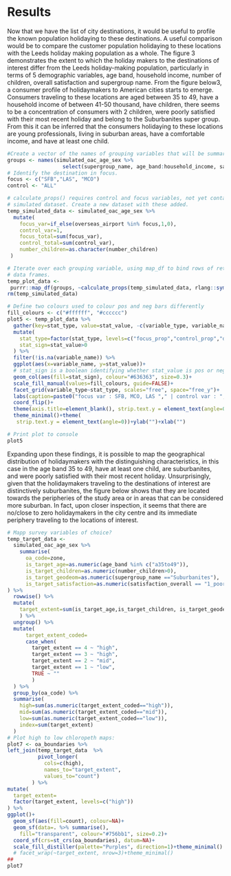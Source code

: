 # Results

Now that we have the list of city destinations, it would be useful to profile the known population holidaying to these destinations. A useful comparison would be to compare the customer population holidaying to these locations with the Leeds holiday making population as a whole. The figure 3 demonstrates the extent to which the holiday makers to the destinations of interest differ from the Leeds holiday-making population, particularly in terms of 5 demographic variables, age band, household income, number of children, overall satisfaction and supergroup name. From the figure below3, a consumer profile of holidaymakers to American cities starts to emerge. Consumers traveling to these locations are aged between 35 to 49, have a household income of between 41-50 thousand, have children, there seems to be a concentration of consumers with 2 children, were poorly satisfied with their most recent holiday and belong to the Suburbanites super group. From this it can be inferred that the consumers holidaying to these locations are young professionals, living in suburban areas, have a comfortable income, and have at least one child.

```r
#Create a vector of the names of grouping variables that will be summarised over.
groups <- names(simulated_oac_age_sex %>%
                  select(supergroup_name, age_band:household_income, satisfaction_overall))
# Identify the destination in focus.
focus <- c("SFB","LAS", "MCO")
control <- "ALL"

# calculate_props() requires control and focus variables, not yet contained in
# simulated dataset. Create a new dataset with these added.
temp_simulated_data <- simulated_oac_age_sex %>%
  mutate(
    focus_var=if_else(overseas_airport %in% focus,1,0),
    control_var=1,
    focus_total=sum(focus_var),
    control_total=sum(control_var),
    number_children=as.character(number_children)
 )

# Iterate over each grouping variable, using map_df to bind rows of returned
# data frames.
temp_plot_data <-
 purrr::map_df(groups, ~calculate_props(temp_simulated_data, rlang::sym(.x)))
rm(temp_simulated_data)

# Define two colours used to colour pos and neg bars differently
fill_colours <- c("#ffffff", "#cccccc")
plot5 <- temp_plot_data %>%
  gather(key=stat_type, value=stat_value, -c(variable_type, variable_name)) %>%
  mutate(
    stat_type=factor(stat_type, levels=c("focus_prop","control_prop","diff_prop")),
    stat_sign=stat_value>0
  ) %>%
  filter(!is.na(variable_name)) %>%
  ggplot(aes(x=variable_name, y=stat_value))+
  # stat_sign is a boolean identifying whether stat_value is pos or neg.
  geom_col(aes(fill=stat_sign), colour="#636363", size=0.3)+
  scale_fill_manual(values=fill_colours, guide=FALSE)+
  facet_grid(variable_type~stat_type, scales="free", space="free_y")+
  labs(caption=paste0("focus var : SFB, MCO, LAS "," | control var : ",control))+
  coord_flip()+
  theme(axis.title=element_blank(), strip.text.y = element_text(angle=0))+ 
  theme_minimal()+theme(
   strip.text.y = element_text(angle=0))+ylab("")+xlab("")

# Print plot to console
plot5
```

Expanding upon these findings, it is possible to map the geographical distribution of holidaymakers with the distinguishing characteristics, in this case in the age band 35 to 49, have at least one child, are suburbanites, and were poorly satisfied with their most recent holiday. Unsurprisingly, given that the holidaymakers traveling to the destinations of interest are distinctively suburbanites, the figure below shows that they are located towards the peripheries of the study area or in areas that can be considered more suburban. In fact, upon closer inspection, it seems that there are no/close to zero holidaymakers in the city centre and its immediate periphery traveling to the locations of
interest.

```r
# Mapp survey variables of choice?
temp_target_data <-
  simulated_oac_age_sex %>%
    summarise(
      oa_code=zone,
      is_target_age=as.numeric(age_band %in% c("a35to49")),
      is_target_children=as.numeric(number_children>0),
      is_target_geodeom=as.numeric(supergroup_name =="Suburbanites"),
      is_target_satisfaction=as.numeric(satisfaction_overall == "1_poor")
) %>% 
  rowwise() %>%
  mutate(
    target_extent=sum(is_target_age,is_target_children, is_target_geodeom)
    ) %>%
  ungroup() %>%
  mutate(
      target_extent_coded=
      case_when(
        target_extent == 4 ~ "high",
        target_extent == 3 ~ "high",
        target_extent == 2 ~ "mid",
        target_extent == 1 ~ "low",
        TRUE ~ ""
        )
  ) %>%
  group_by(oa_code) %>%
  summarise(
    high=sum(as.numeric(target_extent_coded=="high")),
    mid=sum(as.numeric(target_extent_coded=="mid")),
    low=sum(as.numeric(target_extent_coded=="low")),
    index=sum(target_extent)
  )
# Plot high to low chloropeth maps:
plot7 <- oa_boundaries %>%
left_join(temp_target_data  %>%
          pivot_longer(
            cols=c(high),
            names_to="target_extent",
            values_to="count")
        ) %>%
mutate(
  target_extent=
  factor(target_extent, levels=c("high"))
) %>%
ggplot()+
  geom_sf(aes(fill=count), colour=NA)+
  geom_sf(data=. %>% summarise(),
    fill="transparent", colour="#756bb1", size=0.2)+
  coord_sf(crs=st_crs(oa_boundaries), datum=NA)+
  scale_fill_distiller(palette="Purples", direction=1)+theme_minimal()
  # facet_wrap(~target_extent, nrow=3)+theme_minimal()
##
plot7
```

